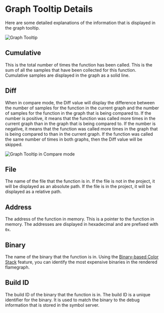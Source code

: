 # Graph Tooltip Details


Here are some detailed explanations of the information that is displayed in the graph tooltip.

<BrowserWindow>

![Graph Tooltip](../static/img/tutorial/graph-tooltip.png)

</BrowserWindow>

## Cumulative

This is the total number of times the function has been called. This is the sum of all the samples that have been collected for this function. Cumulative samples are displayed in the graph as a solid line.

## Diff

When in compare mode, the Diff value will display the difference between the number of samples for the function in the current graph and the number of samples for the function in the graph that is being compared to. If the number is positive, it means that the function was called more times in the current graph than in the graph that is being compared to. If the number is negative, it means that the function was called more times in the graph that is being compared to than in the current graph. If the function was called the same number of times in both graphs, then the Diff value will be skipped.

<BrowserWindow>

![Graph Tooltip in Compare mode](../static/img/tutorial/graph-tooltip-diff.png)

</BrowserWindow>

## File

The name of the file that the function is in. If the file is not in the project, it will be displayed as an absolute path. If the file is in the project, it will be displayed as a relative path.

## Address

The address of the function in memory. This is a pointer to the function in memory. The addresses are displayed in hexadecimal and are prefixed with `0x`. 

## Binary

The name of the binary that the function is in. Using the [Binary-based Color Stack](./flamegraph-binary-based-colour-stack.mdx) feature, you can identify the most expensive binaries in the rendered flamegraph.

## Build ID

The build ID of the binary that the function is in. The build ID is a unique identifier for the binary. It is used to match the binary to the debug information that is stored in the symbol server.
